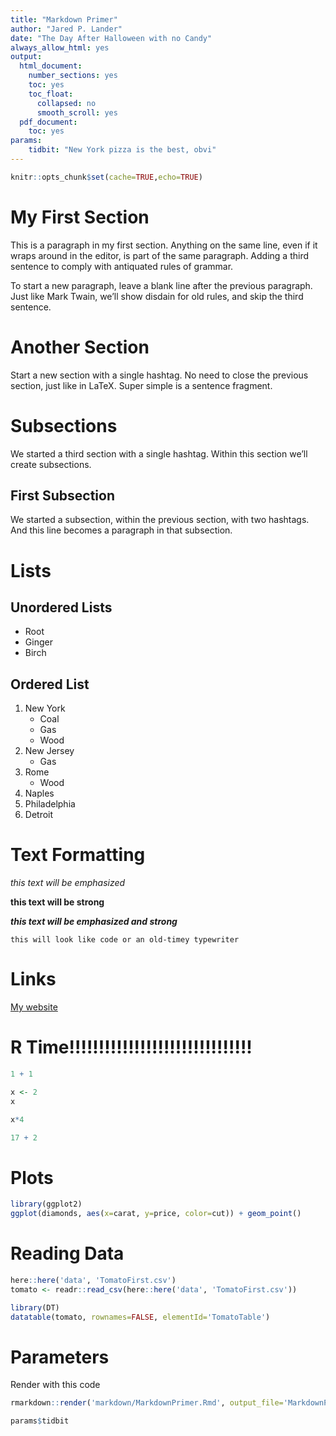 ```yaml
---
title: "Markdown Primer"
author: "Jared P. Lander"
date: "The Day After Halloween with no Candy"
always_allow_html: yes
output:
  html_document:
    number_sections: yes
    toc: yes
    toc_float:
      collapsed: no
      smooth_scroll: yes
  pdf_document:
    toc: yes
params:
    tidbit: "New York pizza is the best, obvi"
---
```


```r
knitr::opts_chunk$set(cache=TRUE,echo=TRUE)
```


# My First Section

This is a paragraph in my first section. Anything on the same line, even if it wraps around in the editor, is part of the same paragraph. Adding a third sentence to comply with antiquated rules of grammar.

To start a new paragraph, leave a blank line after the previous paragraph. Just like Mark Twain, we'll show disdain for old rules, and skip the third sentence.

# Another Section

Start a new section with a single hashtag. No need to close the previous section, just like in LaTeX. Super simple is a sentence fragment.

# Subsections

We started a third section with a single hashtag. Within this section we'll create subsections.

## First Subsection

We started a subsection, within the previous section, with two hashtags. And this line becomes a paragraph in that subsection.

# Lists

## Unordered Lists

- Root
- Ginger
- Birch

## Ordered List

1. New York
    - Coal
    - Gas
    - Wood
1. New Jersey
    - Gas
1. Rome
    - Wood
1. Naples
1. Philadelphia
1. Detroit

# Text Formatting

_this text will be emphasized_

__this text will be strong__

___this text will be emphasized and strong___

`this will look like code or an old-timey typewriter`

# Links

[My website](http://www.jaredlander.com)

# R Time!!!!!!!!!!!!!!!!!!!!!!!!!!!!!!!

```r
1 + 1
```


```r
x <- 2
x
```

```r
x*4
```

```r
17 + 2
```

# Plots

```r
library(ggplot2)
ggplot(diamonds, aes(x=carat, y=price, color=cut)) + geom_point()
```

# Reading Data

```r
here::here('data', 'TomatoFirst.csv')
tomato <- readr::read_csv(here::here('data', 'TomatoFirst.csv'))
```

```r
library(DT)
datatable(tomato, rownames=FALSE, elementId='TomatoTable')
```

# Parameters

Render with this code
```r
rmarkdown::render('markdown/MarkdownPrimer.Rmd', output_file='MarkdownPrimer.html', params=list(tidbit=c('Duh, NY pizza is awesome')))
```


```r
params$tidbit
```

